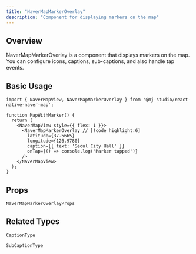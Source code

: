 ```yaml
---
title: "NaverMapMarkerOverlay"
description: "Component for displaying markers on the map"
---
```


## Overview

NaverMapMarkerOverlay is a component that displays markers on the map.
You can configure icons, captions, sub-captions, and also handle tap events.

## Basic Usage

```tsx
import { NaverMapView, NaverMapMarkerOverlay } from '@mj-studio/react-native-naver-map';

function MapWithMarker() {
  return (
    <NaverMapView style={{ flex: 1 }}>
      <NaverMapMarkerOverlay // [!code highlight:6]
        latitude={37.5665}
        longitude={126.9780}
        caption={{ text: 'Seoul City Hall' }}
        onTap={() => console.log('Marker tapped')}
      />
    </NaverMapView>
  );
}
```

## Props

`NaverMapMarkerOverlayProps`

<AutoTypeTable path="../src/component/NaverMapMarkerOverlay.tsx" name="NaverMapMarkerOverlayProps" />

## Related Types

`CaptionType`

<AutoTypeTable path="../src/component/NaverMapMarkerOverlay.tsx" name="CaptionType" />

`SubCaptionType`

<AutoTypeTable path="../src/component/NaverMapMarkerOverlay.tsx" name="SubCaptionType" />